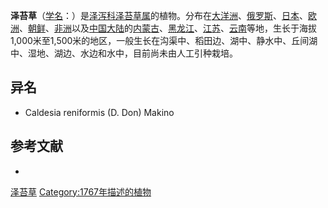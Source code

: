 {{Speciesbox
| name = 泽苔草
| status = 
| status_system = 
| image = Caldesia parnassiifolia1.jpg
| genus = Caldesia
| species = parnassifolia
| authority = (Bassi ex Linn.) Parl.
}}

'''泽苔草'''（[[学名|学名]]：{{lang|la|''Caldesia parnassifolia''}}）是[[泽泻科|泽泻科]][[泽苔草属|泽苔草属]]的植物。分布在[[大洋洲|大洋洲]]、[[俄罗斯|俄罗斯]]、[[日本|日本]]、[[欧洲|欧洲]]、[[朝鲜|朝鲜]]、[[非洲|非洲]]以及[[中国大陆|中国大陆]]的[[内蒙古|内蒙古]]、[[黑龙江|黑龙江]]、[[江苏|江苏]]、[[云南|云南]]等地，生长于海拔1,000米至1,500米的地区，一般生长在沟渠中、稻田边、湖中、静水中、丘间湖中、湿地、湖边、水边和水中，目前尚未由人工引种栽培。

== 异名 ==
* Caldesia reniformis (D. Don) Makino

== 参考文献 ==
<div class="references-small">
* {{cite web| url =http://www.bioinfo.cn/db05/KmzwSpecies.php?action=view&id=1096| title =泽苔草| work =《中国高等植物数据库全库》| publisher =中国科学院微生物研究所| author =昆明植物研究所| accessdate =2009-02-22| deadurl =yes| archiveurl =https://web.archive.org/web/20160305003954/http://www.bioinfo.cn/db05/KmzwSpecies.php?action=view&id=1096| archivedate =2016-03-05}}
</div>
{{Taxonbar|from=Q3269660}}

[[Category:泽苔草属|泽苔草]]
[[Category:1767年描述的植物|Category:1767年描述的植物]]


{{植物小作品}}